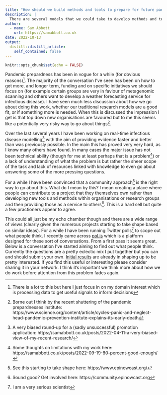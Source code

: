 ```yaml
---
title: "How should we build methods and tools to prepare for future pandemics?"
description: |
  There are several models that we could take to develop methods and tools in order to prepare for future pandemics. We should talk about them.
author:
  - name: Sam Abbott
    url: https://samabbott.co.uk
date: 2022-10-13
output:
  distill::distill_article:
    self_contained: false
---
```



```r
knitr::opts_chunk$set(echo = FALSE)
```

Pandemic prepardness has been in vogue for a while (for obvious reasons)^[There is a lot to this but here I just focus in on my domain interest which is processing data to get useful signals to inform decisions]. The majority of the conversation I've seen has been on how to get more, and longer term, funding and on specific initiatives we should focus on (for example certain groups are very in faviour of metagenomic scanning and others want to develop a weather forecasting service for infectious disease). I have seen much less discussion about how we go about doing this work, whether our traditional research models are a good fit, or if something more is needed. When this is discussed the impression I get is that top down new organisations are favoured but to me this seems like a potentially very risky way to go about things^[Borne out I think by the recent shuttering of the pandemic prepardnesses institute: https://www.science.org/content/article/cycles-panic-and-neglect-head-pandemic-prevention-institute-explains-its-early-death].

Over the last several years I have been working on real-time infectious disease modelling^[A very biased round-up for a (sadly unsuccessful) promotion application: https://samabbott.co.uk/posts/2022-04-11-a-very-biased-view-of-my-recent-research/] with the aim of providing evidence faster and better than was previously possible. In the main this has proved very very hard, as I know many others have found. In many cases the major issue has not been technical ability (though for me at least perhaps that is a problem^[Some thoughts on limitations with my work here: https://samabbott.co.uk/posts/2022-09-19-80-percent-good-enough/]) or a lack of understanding of what the problem is but rather the sheer scope of the task and lack of resources linked with knowledge to even go about answering some of the more pressing questions.

For a while I have been convinced that a community approach^[See this starting to take shape here: https://www.epinowcast.org/] is the right way to go about this. What do I mean by this? I mean creating a place where people can contribute to a project that they themselves own rather than developing new tools and methods within organisations or research groups and then providing those as a service to others^[Sound good? Get involved here: https://community.epinowcast.org]. This is a hard sell but quite a few practioners appear to agree. 

This could all just be my echo chamber though and there are a wide range of views (clearly given the numerous projects starting to take shape based on similar ideas). For a while I have been running Twitter polls^[I am a very serious scientist] to scope out what people think. I recently came across [pol.is](https://pol.is/) which is a platform designed for these sort of conversations. From a first pass it seems great. Below is a conversation I've started aiming to find out what people think. Currently the questions are a pretty eclectic mix I put together but you can and should submit your own. [Initial results](https://pol.is/report/r64ajcsmp9butzxhzj44c) are already in shaping up to be pretty interested. If you find this useful or interesting please consider sharing it in your network. I think it's important we think more about how we do work before attention from this problem fades again.


<div class='polis' data-conversation_id='6ukkcvfbre'></div>
<script async src='https://pol.is/embed.js'></script>


